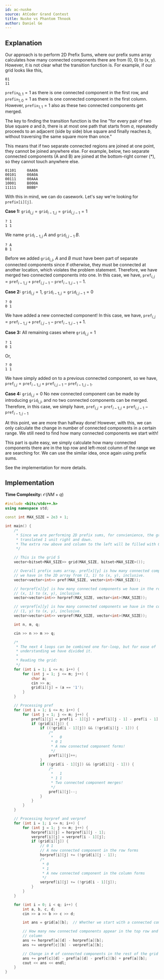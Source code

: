 ```yaml
---
id: ac-nuske
source: AtCoder Grand Contest
title: Nuske vs Phantom Thnook
author: Daniel Ge
---
```


## Explanation
Our approach is to perform 2D Prefix Sums, where our prefix sums array calculates how many
connected components there are from (0, 0) to (x, y). However, it is not clear what the
transition function is. For example, if our grid looks like this,
```
01
11
```
$\texttt{prefix}_{0, 1} = 1$ as there is one connected component in the first row, and
$\texttt{prefix}_{1, 0} = 1$ as there is one connected component in the first column. However,
$\texttt{prefix}_{1, 1} = 1$ also as these two connected components get merged.

The key to finding the transition function is the line "for every pair of two blue square $a$ and $b$,
there is at most one path that starts from $a$, repeatedly proceeds to an adjacent (side by side)
blue square and finally reaches $b$, without traversing the same square more than once."

This means that if two separate connected regions are joined at one point, they cannot be joined
anywhere else. For example, below, two separate connected components (A and B)
are joined at the bottom-right corner (*), so they cannot touch anywhere else.
```
01101     0AA0A
00101     00A0A
00111     00AAA
10001     B000A
11111     BBBB*
```
With this in mind, we can do casework. Let's say we're looking for $\texttt{prefix[i][j]}$.

**Case 1:** $\texttt{grid}_{i, j} = \texttt{grid}_{i - 1, j} = \texttt{grid}_{i, j - 1} = 1$
```
? 1
1 1
```
We name $\texttt{grid}_{i - 1, j}$ $A$ and $\texttt{grid}_{i, j - 1}$ $B$.
```
? A
B 1
```
Before we added $\texttt{grid}_{i, j}$, $A$ and $B$ must have been part of separate connected
components since if otherwise, they must be connected at another location, which violates the problem
statement. Therefore, we have merged two connected components into one. In this case, we have,
$\texttt{pref}_{i, j} = \texttt{pref}_{i - 1, j} + \texttt{pref}_{i, j - 1} - \texttt{pref}_{i - 1, j - 1} - 1$.

**Case 2:** $\texttt{grid}_{i, j} = 1$, $\texttt{grid}_{i - 1, j} = \texttt{grid}_{i, j - 1} = 0$
```
? 0
0 1
```
We have added a new connected component! In this case, we have,
$\texttt{pref}_{i, j} = \texttt{pref}_{i - 1, j} + \texttt{pref}_{i, j - 1} - \texttt{pref}_{i - 1, j - 1} + 1$.

**Case 3:** All remaining cases where $\texttt{grid}_{i, j} = 1$
```
? 1
0 1
```
Or,
```
? 0
1 1
```
We have simply added on to a previous connected component, so we have,
$\texttt{pref}_{i, j} = \texttt{pref}_{i - 1, j} + \texttt{pref}_{i, j - 1} - \texttt{pref}_{i - 1, j - 1}$.

**Case 4:** $\texttt{grid}_{i, j} = 0$
No new connected component can be made by introducing $\texttt{grid}_{i, j}$, and no two connected
components can be merged. Therefore, in this case, we simply have,
$\texttt{pref}_{i, j} = \texttt{pref}_{i - 1, j} + \texttt{pref}_{i, j - 1} - \texttt{pref}_{i - 1, j - 1}$

At this point, we are more than halfway done! However, with this, we can only calculate the change in number of
connected components in a certain range. We still need to find how many connected components we start with!

This part is quite easy, we simply calculate how many connected components there are in the top row and
left-most column of the range we are searching for. We can use the similar idea, once again using prefix sums.

See the implementation for more details.

## Implementation

**Time Complexity:** $\mathcal{O}(NM + q)$

<LanguageSection>
<CPPSection>

```cpp
#include <bits/stdc++.h>
using namespace std;

const int MAX_SIZE = 2e3 + 1;

int main() {
	/*
	 * Since we are performing 2D prefix sums, for convienience, the grid is
	 * translated 1 unit right and down.
	 * The extra row above and column to the left will be filled with 0's.
	 */

	// This is the grid S
	vector<bitset<MAX_SIZE>> grid(MAX_SIZE, bitset<MAX_SIZE>());

	// Overall prefix sums array. pref[x][y] is how many connected components
	// we have in the 2D array from (1, 1) to (x, y), inclusive.
	vector<vector<int>> pref(MAX_SIZE, vector<int>(MAX_SIZE));

	// horpref[x][y] is how many connected components we have in the row from
	// (x, 1) to (x, y), inclusive.
	vector<vector<int>> horpref(MAX_SIZE, vector<int>(MAX_SIZE));

	// verpref[x][y] is how many connected components we have in the column from
	// (1, y) to (x, y), inclusive.
	vector<vector<int>> verpref(MAX_SIZE, vector<int>(MAX_SIZE));

	int n, m, q;

	cin >> n >> m >> q;

	/*
	 * The next 4 loops can be combined one for-loop, but for ease of
	 * understanding we have divided it.
	 *
	 * Reading the grid:
	 */
	for (int i = 1; i <= n; i++) {
		for (int j = 1; j <= m; j++) {
			char a;
			cin >> a;
			grid[i][j] = (a == '1');
		}
	}

	// Processing pref
	for (int i = 1; i <= n; i++) {
		for (int j = 1; j <= m; j++) {
			pref[i][j] = pref[i - 1][j] + pref[i][j - 1] - pref[i - 1][j - 1];
			if (grid[i][j]) {
				if ((!grid[i - 1][j]) && (!grid[i][j - 1])) {
					/*
					 *   0
					 * 0 1
					 * A new connected component forms!
					 */
					pref[i][j]++;
				}
				if ((grid[i - 1][j]) && (grid[i][j - 1])) {
					/*
					 *   1
					 * 1 1
					 * Two connected component merges!
					 */
					pref[i][j]--;
				}
			}
		}
	}

	// Processing horpref and verpref
	for (int i = 1; i <= n; i++) {
		for (int j = 1; j <= m; j++) {
			horpref[i][j] = horpref[i][j - 1];
			verpref[i][j] = verpref[i - 1][j];
			if (grid[i][j]) {
				// 0 1
				// A new connected component in the row forms
				horpref[i][j] += (!grid[i][j - 1]);
				/*
				 * 0
				 * 1
				 * A new connected component in the column forms
				 */
				verpref[i][j] += (!grid[i - 1][j]);
			}
		}
	}

	for (int i = 0; i < q; i++) {
		int a, b, c, d;
		cin >> a >> b >> c >> d;

		int ans = grid[a][b];  // Whether we start with a connected component

		// How many new connected components appear in the top row and leftmost
		// column
		ans += horpref[a][d] - horpref[a][b];
		ans += verpref[c][b] - verpref[a][b];

		// Change in # of connected components in the rest of the grid
		ans += pref[c][d] - pref[a][d] - pref[c][b] + pref[a][b];
		cout << ans << endl;
	}
}
```

</CPPSection>
</LanguageSection>
